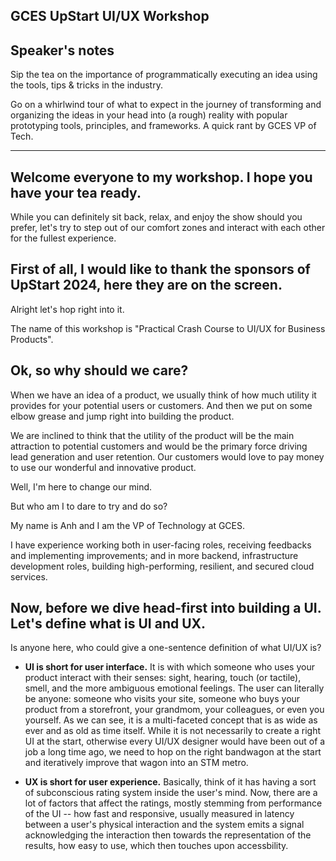 <div className="flex justify-center items-center p-4">

<article className="prose prose-xl">

# GCES UpStart UI/UX Workshop

## Speaker's notes

Sip the tea on the importance of programmatically executing an idea using the tools, tips & tricks in the industry.

Go on a whirlwind tour of what to expect in the journey of transforming and organizing the ideas in your head into (a rough) reality with popular prototyping tools, principles, and frameworks. A quick rant by GCES VP of Tech.

---

## Welcome everyone to my workshop. I hope you have your tea ready.

While you can definitely sit back, relax, and enjoy the show should you prefer, let's try to step out of our comfort zones and interact with each other for the fullest experience.

## First of all, I would like to thank the sponsors of UpStart 2024, here they are on the screen.

Alright let's hop right into it.

The name of this workshop is "Practical Crash Course to UI/UX for Business Products".

## Ok, so why should we care?

When we have an idea of a product, we usually think of how much utility it provides for your potential users or customers. And then we put on some elbow grease and jump right into building the product.

We are inclined to think that the utility of the product will be the main attraction to potential customers and would be the primary force driving lead generation and user retention. Our customers would love to pay money to use our wonderful and innovative product.

Well, I'm here to change our mind.

But who am I to dare to try and do so?

My name is Anh and I am the VP of Technology at GCES.

I have experience working both in user-facing roles, receiving feedbacks and implementing improvements; and in more backend, infrastructure development roles, building high-performing, resilient, and secured cloud services.

## Now, before we dive head-first into building a UI. Let's define what is UI and UX.

Is anyone here, who could give a one-sentence definition of what UI/UX is?

- **UI is short for user interface.** It is with which someone who uses your product interact with their senses: sight, hearing, touch (or tactile), smell, and the more ambiguous emotional feelings. The user can literally be anyone: someone who visits your site, someone who buys your product from a storefront, your grandmom, your colleagues, or even you yourself. As we can see, it is a multi-faceted concept that is as wide as ever and as old as time itself. While it is not necessarily to create a right UI at the start, otherwise every UI/UX designer would have been out of a job a long time ago, we need to hop on the right bandwagon at the start and iteratively improve that wagon into an STM metro.

- **UX is short for user experience.** Basically, think of it has having a sort of subconscious rating system inside the user's mind. Now, there are a lot of factors that affect the ratings, mostly stemming from performance of the UI -- how fast and responsive, usually measured in latency between a user's physical interaction and the system emits a signal acknowledging the interaction then towards the representation of the results, how easy to use, which then touches upon accessbility.

</article>
</div>
